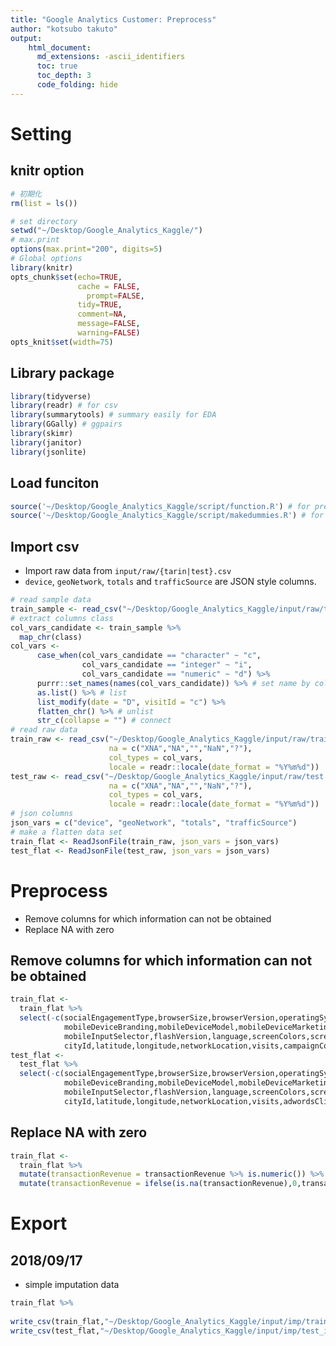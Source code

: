 ```yaml
---
title: "Google Analytics Customer: Preprocess"
author: "kotsubo takuto"
output: 
    html_document:
      md_extensions: -ascii_identifiers
      toc: true
      toc_depth: 3
      code_folding: hide
---
```


# Setting{.tabset .tabset-fade .tabset-pills}

## knitr option

```r
# 初期化
rm(list = ls())
```

```r
# set directory
setwd("~/Desktop/Google_Analytics_Kaggle/") 
# max.print 
options(max.print="200", digits=5)
# Global options
library(knitr)
opts_chunk$set(echo=TRUE,
               cache = FALSE,
	             prompt=FALSE,
               tidy=TRUE,
               comment=NA,
               message=FALSE,
               warning=FALSE)
opts_knit$set(width=75)
```

## Library package

```r
library(tidyverse)
library(readr) # for csv
library(summarytools) # summary easily for EDA
library(GGally) # ggpairs
library(skimr) 
library(janitor)
library(jsonlite)
```

## Load funciton

```r
source('~/Desktop/Google_Analytics_Kaggle/script/function.R') # for preprocessing
source('~/Desktop/Google_Analytics_Kaggle/script/makedummies.R') # for preprocessing
```

## Import csv

- Import raw data from `input/raw/{tarin|test}.csv`
- `device`, `geoNetwork`, `totals` and `trafficSource` are JSON style columns.

```r
# read sample data
train_sample <- read_csv("~/Desktop/Google_Analytics_Kaggle/input/raw/train.csv",na = c("XNA","NA","","NaN","?"), n_max = 1000)
# extract columns class
col_vars_candidate <- train_sample %>% 
  map_chr(class)
col_vars <-  
      case_when(col_vars_candidate == "character" ~ "c",
                col_vars_candidate == "integer" ~ "i",
                col_vars_candidate == "numeric" ~ "d") %>% 
      purrr::set_names(names(col_vars_candidate)) %>% # set name by columns class
      as.list() %>% # list
      list_modify(date = "D", visitId = "c") %>% 
      flatten_chr() %>% # unlist
      str_c(collapse = "") # connect
# read raw data
train_raw <- read_csv("~/Desktop/Google_Analytics_Kaggle/input/raw/train.csv",
                      na = c("XNA","NA","","NaN","?"),
                      col_types = col_vars,
                      locale = readr::locale(date_format = "%Y%m%d"))
test_raw <- read_csv("~/Desktop/Google_Analytics_Kaggle/input/raw/test.csv",
                      na = c("XNA","NA","","NaN","?"),
                      col_types = col_vars,
                      locale = readr::locale(date_format = "%Y%m%d"))
# json columns
json_vars = c("device", "geoNetwork", "totals", "trafficSource")
# make a flatten data set
train_flat <- ReadJsonFile(train_raw, json_vars = json_vars)
test_flat <- ReadJsonFile(test_raw, json_vars = json_vars)
```

# Preprocess

- Remove columns for which information can not be obtained
- Replace NA with zero 

## Remove columns for which information can not be obtained

```r
train_flat <-
  train_flat %>% 
  select(-c(socialEngagementType,browserSize,browserVersion,operatingSystemVersion,
            mobileDeviceBranding,mobileDeviceModel,mobileDeviceMarketingName,mobileDeviceInfo,
            mobileInputSelector,flashVersion,language,screenColors,screenResolution,
            cityId,latitude,longitude,networkLocation,visits,campaignCode,adwordsClickInfo.criteriaParameters))
test_flat <-
  test_flat %>% 
  select(-c(socialEngagementType,browserSize,browserVersion,operatingSystemVersion,
            mobileDeviceBranding,mobileDeviceModel,mobileDeviceMarketingName,mobileDeviceInfo,
            mobileInputSelector,flashVersion,language,screenColors,screenResolution,
            cityId,latitude,longitude,networkLocation,visits,adwordsClickInfo.criteriaParameters))
```

## Replace NA with zero 

```r
train_flat <- 
  train_flat %>% 
  mutate(transactionRevenue = transactionRevenue %>% is.numeric()) %>% 
  mutate(transactionRevenue = ifelse(is.na(transactionRevenue),0,transactionRevenue)) 
```

# Export

## 2018/09/17

- simple imputation data

```r
train_flat %>% 
  
write_csv(train_flat,"~/Desktop/Google_Analytics_Kaggle/input/imp/train_imp1.scv")
write_csv(test_flat,"~/Desktop/Google_Analytics_Kaggle/input/imp/test_imp1.scv")
```

